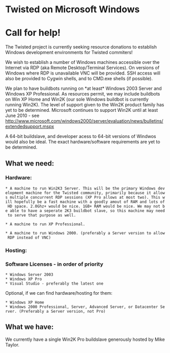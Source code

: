 = Twisted on Microsoft Windows =

= Call for help! =
The Twisted project is currently seeking resource donations to establish Windows development environments for Twisted commiters!

We wish to establish a number of Windows machines accessible over the Internet via RDP (aka Remote Desktop/Terminal Services). On versions of Windows where RDP is unavailable VNC will be provided. SSH access will also be provided to Cygwin shells, and to CMD.exe shells (if possible).

We plan to have buildbots running on *at least* Windows 2003 Server and Windows XP Professional. As resources permit, we may include buildbots on Win XP Home and Win2K (our sole Windows buildbot is currently running Win2K). The level of support given to the Win2K product family has yet to be determined. Microsoft continues to support Win2K until at least June 2010 - see http://www.microsoft.com/windows2000/server/evaluation/news/bulletins/extendedsupport.mspx

A 64-bit buildslave, and developer acess to 64-bit versions of Windwos would also be ideal. The exact hardware/software requirements are yet to be determined.

== What we need: ==

=== Hardware: ===
 * A machine to run Win2K3 Server. This will be the primary Windows development machine for the Twisted community, primarily because it allows multiple concurrent RDP sessions (XP Pro allows at most two). This will hopefully be a fast machine with a goodly amout of RAM and lots of HD space. 2.0Ghz+ would be nice. 1GB+ RAM would be nice. We may not be able to have a seperate 2K3 buildbot slave, so this machine may need to serve that purpose as well.

 * A machine to run XP Professional.

 * A machine to run Windows 2000. (preferably a Server version to allow RDP instead of VNC)

=== Hosting: ===

=== Software Licenses - in order of priority ===
 * Windows Server 2003
 * Windows XP Pro
 * Visual Studio - preferably the latest one

Optional, if we can find hardware/hosting for them:
 * Windows XP Home
 * Windows 2000 Professional, Server, Advanced Server, or Datacenter Server. (Preferably a Server version, not Pro)

== What we have: ==

We currently have a single Win2K Pro buildslave generously hosted by Mike Taylor.
